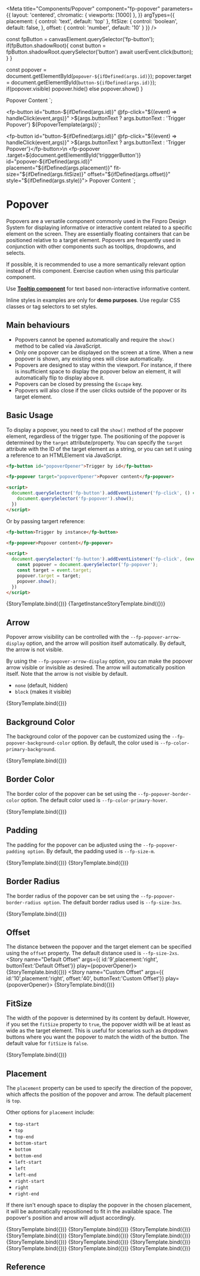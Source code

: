 
<Meta
  title="Components/Popover"
  component="fp-popover"
  parameters={{
    layout: 'centered',
    chromatic: { viewports: [1000] },
  }}
  argTypes={{
    placement: {
      control: 'text',
      default: 'top'
    },
    fitSize: {
      control: 'boolean',
      default: false,
    },
    offset: {
      control: 'number',
      default: '10'
    }
  }}
/>

  const fpButton = canvasElement.querySelector('fp-button');
  if(fpButton.shadowRoot){
    const button = fpButton.shadowRoot.querySelector('button')
    await userEvent.click(button);
  }
}

  const popover = document.getElementById(`popover-${ifDefined(args.id)}`);
  popover.target = document.getElementById(`button-${ifDefined(args.id)}`);
  if(popover.visible) popover.hide()
  else popover.show()
}

<fp-popover target="button-${ifDefined(args.id)}" id="popover-${ifDefined(args.id)}"
  placement="${ifDefined(args.placement)}"
  fit-size="${ifDefined(args.fitSize)}"
  offset="${ifDefined(args.offset)}"
  style="${ifDefined(args.style)}">
  Popover Content
</fp-popover>`;

<fp-button id="button-${ifDefined(args.id)}" @fp-click="${(event) => handleClick(event,args)}" >${args.buttonText ? args.buttonText : 'Trigger Popover'}</fp-button>
${PopoverTemplate(args)}`;

<fp-button id="button-${ifDefined(args.id)}"  @fp-click="${(event) => handleClick(event,args)}" >${args.buttonText ? args.buttonText : 'Trigger Popover'}</fp-button>\n
<fp-popover .target=${document.getElementById('trigggerButton')} id="popover-${ifDefined(args.id)}"
  placement="${ifDefined(args.placement)}"
  fit-size="${ifDefined(args.fitSize)}"
  offset="${ifDefined(args.offset)}"
  style="${ifDefined(args.style)}">
Popover Content
</fp-popover>`;

# Popover

Popovers are a versatile component commonly used in the Finpro Design System for displaying informative or interactive content related to a specific element on the screen. They are essentially floating containers that can be positioned relative to a target element. Popovers are frequently used in conjunction with other components such as tooltips, dropdowns, and selects.

If possible, it is recommended to use a more semantically relevant option instead of this component. Exercise caution when using this particular component.

<fp-alert variant="danger" icon>Use [**Tooltip component**](/?path=/docs/components-tooltip--usage-with-icon-button) for text based non-interactive informative content.</fp-alert>

<fp-alert variant="warning" icon>Inline styles in examples are only for **demo purposes**. Use regular CSS classes or tag selectors to set styles.</fp-alert>

## Main behaviours

* Popovers cannot be opened automatically and require the `show()` method to be called via JavaScript.
* Only one popover can be displayed on the screen at a time. When a new popover is shown, any existing ones will close automatically.
* Popovers are designed to stay within the viewport. For instance, if there is insufficient space to display the popover below an element, it will automatically flip to display above it.
* Popovers can be closed by pressing the `Escape` key.
* Popovers will also close if the user clicks outside of the popover or its target element.

## Basic Usage

To display a popover, you need to call the `show()` method of the popover element, regardless of the trigger type. The positioning of the popover is determined by the `target` attribute/property. You can specify the `target` attribute with the ID of the target element as a string, or you can set it using a reference to an HTMLElement via JavaScript.

```html
<fp-button id="popoverOpener">Trigger by id</fp-button>

<fp-popover target="popoverOpener">Popover content</fp-popover>

<script>
  document.querySelector('fp-button').addEventListener('fp-click', () => {
    document.querySelector('fp-popover').show();
  })
</script>
```

Or by passing targert reference:

```html
<fp-button>Trigger by instance</fp-button>

<fp-popover>Popover content</fp-popover>

<script>
  document.querySelector('fp-button').addEventListener('fp-click', (event) => {
    const popover = document.querySelector('fp-popover');
    const target = event.target;
    popover.target = target;
    popover.show();
  })
</script>
```

<Canvas>
  <Story name="Show popover with id trigger" args={{ buttonText:'Trigger by id', id:'1' }} play={popoverOpener}>
    {StoryTemplate.bind({})}
  </Story>
  <Story name="Show popover with instance trigger" args={{ buttonText:'Trigger with instance' ,id:'2' }} play={popoverOpener}>
    {TargetInstanceStoryTemplate.bind({})}
  </Story>
</Canvas>

## Arrow

Popover arrow visibility can be controlled with the `--fp-popover-arrow-display` option, and the arrow will position itself automatically. By default, the arrow is not visible.

By using the `--fp-popover-arrow-display` option, you can make the popover arrow visible or invisible as desired. The arrow will automatically position itself. Note that the arrow is not visible by default.

* `none` (default, hidden)
* `block` (makes it visible)

<Canvas>
  <Story name="Arrow"
         args={{ id:'3', style: '--fp-popover-arrow-display: block;',
            buttonText:'Popover with arrow' }}
         play={popoverOpener}>
    {StoryTemplate.bind({})}
  </Story>
</Canvas>


## Background Color

The background color of the popover can be customized using the `--fp-popover-background-color` option. By default, the color used is `--fp-color-primary-background`.

<Canvas>
  <Story name="Background Color"
         args={{  id:'4', style: '--fp-popover-background-color:var(--fp-color-featured-background); --fp-popover-arrow-display: block;',
         buttonText:'Custom Background'}}
         play={popoverOpener}>
    {StoryTemplate.bind({})}
  </Story>
</Canvas>


## Border Color

The border color of the popover can be set using the `--fp-popover-border-color` option. The default color used is `--fp-color-primary-hover`.

<Canvas>
  <Story name="Border Color"
         args={{  id:'5', style: '--fp-popover-border-color:blue;', buttonText:'Border Color' }}
         play={popoverOpener}>
    {StoryTemplate.bind({})}
  </Story>
</Canvas>

## Padding

The padding for the popover can be adjusted using the `--fp-popover-padding option`. By default, the padding used is `--fp-size-m`.

<Canvas>
  <Story name="Padding"
         args={{  id:'6', style: '--fp-popover-padding:2rem;', buttonText:'Large Padding' }}
         play={popoverOpener}>
    {StoryTemplate.bind({})}
  </Story>
  <Story name="Padding 0"
         args={{  id:'7', style: '--fp-popover-padding:0;', buttonText:'No Padding' }}
         play={popoverOpener}>
    {StoryTemplate.bind({})}
  </Story>
</Canvas>

## Border Radius

The border radius of the popover can be set using the `--fp-popover-border-radius option`. The default border radius used is `--fp-size-3xs`.

<Canvas>
  <Story name="Border Radius"
         args={{  id:'8', style: '--fp-popover-border-radius:0;', buttonText:'Border Radius 0' }}
         play={popoverOpener}>
    {StoryTemplate.bind({})}
  </Story>
</Canvas>

## Offset
The distance between the popover and the target element can be specified using the `offset` property. The default distance used is `--fp-size-2xs`.
<Canvas>
  <Story name="Default Offset"
         args={{  id:'9',placement:'right', buttonText:'Default Offset'}}
         play={popoverOpener}>
    {StoryTemplate.bind({})}
  </Story>
  <Story name="Custom Offset"
         args={{  id:'10',placement:'right', offset:'40', buttonText:'Custom Offset'}}
         play={popoverOpener}>
    {StoryTemplate.bind({})}
  </Story>
</Canvas>

## FitSize
The width of the popover is determined by its content by default. However, if you set the `fitSize` property to `true`, the popover width will be at least as wide as the target element. This is useful for scenarios such as dropdown buttons where you want the popover to match the width of the button. The default value for `fitSize` is `false`.

<Canvas>
  <Story name="Fitsize"
         args={{ id:'11', fitSize:'true', buttonText:'Long content text for fitSize'}}
         play={popoverOpener}>
    {StoryTemplate.bind({})}
  </Story>
</Canvas>

## Placement

The `placement` property can be used to specify the direction of the popover, which affects the position of the popover and arrow. The default placement is `top`.

Other options for `placement` include:

* `top-start`
* `top`
* `top-end`
* `bottom-start`
* `bottom`
* `bottom-end`
* `left-start`
* `left`
* `left-end`
* `right-start`
* `right`
* `right-end`

If there isn't enough space to display the popover in the chosen placement, it will be automatically repositioned to fit in the available space. The popover's position and arrow will adjust accordingly.

<Canvas>
  <Story name="Top-Start Placement"
    args={{ id:'13', placement: 'top-start', buttonText:'top-start' ,style: '--fp-popover-arrow-display: block;' }}
    play={popoverOpener}>
    {StoryTemplate.bind({})}
  </Story>
  <Story name="Top Placement"
    args={{ id:'14', placement: 'top', buttonText:'top' ,style: '--fp-popover-arrow-display: block;' }}
    play={popoverOpener}>
    {StoryTemplate.bind({})}
  </Story>
  <Story name="Top-End Placement"
    args={{ id:'15', placement: 'top-end', buttonText:'top-end' ,style: '--fp-popover-arrow-display: block;' }}
    play={popoverOpener}>
    {StoryTemplate.bind({})}
  </Story>
  <Story name="Bottom-Start Placement"
    args={{ id:'16', placement: 'bottom-start', buttonText:'bottom-start' ,style: '--fp-popover-arrow-display: block;' }}
    play={popoverOpener}>
    {StoryTemplate.bind({})}
  </Story>
  <Story name="Bottom Placement"
    args={{ id:'17', placement: 'bottom', buttonText:'bottom' ,style: '--fp-popover-arrow-display: block;' }}
    play={popoverOpener}>
    {StoryTemplate.bind({})}
  </Story>
  <Story name="Bottom-End Placement"
    args={{ id:'18', placement: 'bottom-end', buttonText:'bottom-end' ,style: '--fp-popover-arrow-display: block;' }}
    play={popoverOpener}>
    {StoryTemplate.bind({})}
  </Story>
  <Story name="Left-Start Placement"
    args={{ id:'19', placement: 'left-start', buttonText:'left-start' ,style: '--fp-popover-arrow-display: block;' }}
    play={popoverOpener}>
    {StoryTemplate.bind({})}
  </Story>
  <Story name="Left Placement"
    args={{ id:'20', placement: 'left', buttonText:'left' ,style: '--fp-popover-arrow-display: block;' }}
    play={popoverOpener}>
    {StoryTemplate.bind({})}
  </Story>
  <Story name="Left-End Placement"
    args={{ id:'21', placement: 'left-end', buttonText:'left-end' ,style: '--fp-popover-arrow-display: block;' }}
    play={popoverOpener}>
    {StoryTemplate.bind({})}
  </Story>
  <Story name="Right-Start Placement"
    args={{ id:'22', placement: 'right-start', buttonText:'right-start' ,style: '--fp-popover-arrow-display: block;' }}
    play={popoverOpener}>
    {StoryTemplate.bind({})}
  </Story>
  <Story name="Right Placement"
    args={{ id:'23', placement: 'right', buttonText:'right' ,style: '--fp-popover-arrow-display: block;' }}
    play={popoverOpener}>
    {StoryTemplate.bind({})}
  </Story>
  <Story name="Right-End Placement"
    args={{ id:'24', placement: 'right-end', buttonText:'right-end' ,style: '--fp-popover-arrow-display: block;' }}
    play={popoverOpener}>
    {StoryTemplate.bind({})}
  </Story>
</Canvas>

## Reference

<ArgsTable of="fp-popover" />
